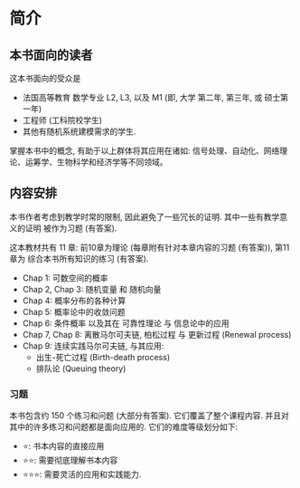 # 简介 {.unnumbered}

## 本书面向的读者

这本书面向的受众是

-   法国高等教育 数学专业 L2, L3, 以及 M1 (即, 大学 第二年, 第三年, 或 硕士第一年)
-   工程师 (工科院校学生)
-   其他有随机系统建模需求的学生.

掌握本书中的概念, 有助于以上群体将其应用在诸如: 信号处理、自动化、网络理论、运筹学、生物科学和经济学等不同领域。

## 内容安排

本书作者考虑到教学时常的限制, 因此避免了一些冗长的证明. 其中一些有教学意义的证明 被作为习题 (有答案).

这本教材共有 11 章: 前10章为理论 (每章附有针对本章内容的习题 (有答案)), 第11章为 综合本书所有知识的练习 (有答案).

-   Chap 1: 可数空间的概率
-   Chap 2, Chap 3: 随机变量 和 随机向量
-   Chap 4: 概率分布的各种计算
-   Chap 5: 概率论中的收敛问题
-   Chap 6: 条件概率 以及其在 可靠性理论 与 信息论中的应用
-   Chap 7, Chap 8: 离散马尔可夫链, 柏松过程 与 更新过程 (Renewal process)
-   Chap 9: 连续实践马尔可夫链, 与其应用:
    -   出生-死亡过程 (Birth-death process)
    -   排队论 (Queuing theory)

### 习题

本书包含约 150 个练习和问题 (大部分有答案). 它们覆盖了整个课程内容. 并且对其中的许多练习和问题都是面向应用的. 它们的难度等级划分如下:

-   ⭐️: 书本内容的直接应用
-   ⭐️⭐️: 需要彻底理解书本内容
-   ⭐️⭐️⭐️: 需要灵活的应用和实践能力.
